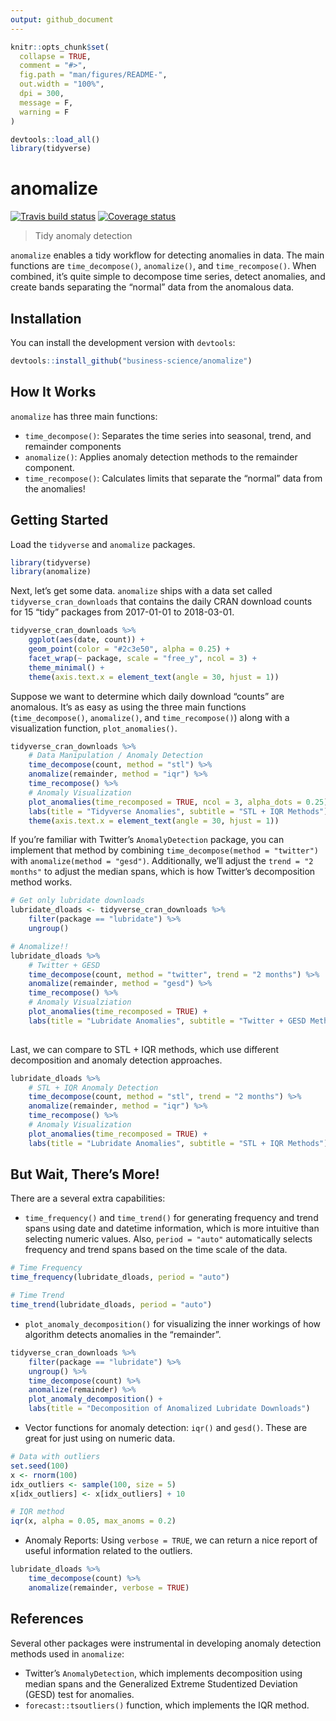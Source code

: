 ```yaml
---
output: github_document
---
```


<!-- README.md is generated from README.Rmd. Please edit that file -->

```r
knitr::opts_chunk$set(
  collapse = TRUE,
  comment = "#>",
  fig.path = "man/figures/README-",
  out.width = "100%",
  dpi = 300,
  message = F,
  warning = F
)

devtools::load_all()
library(tidyverse)
```


# anomalize

[![Travis build status](https://travis-ci.org/business-science/anomalize.svg?branch=master)](https://travis-ci.org/business-science/anomalize)
[![Coverage status](https://codecov.io/gh/business-science/anomalize/branch/master/graph/badge.svg)](https://codecov.io/github/business-science/anomalize?branch=master)


> Tidy anomaly detection

`anomalize` enables a tidy workflow for detecting anomalies in data. The main functions are `time_decompose()`, `anomalize()`, and `time_recompose()`. When combined, it's quite simple to decompose time series, detect anomalies, and create bands separating the "normal" data from the anomalous data.

<!-- ## Benefits -->

<!-- With `anomalize` you can: -->

<!-- - Perform anomaly detection on grouped data -->
<!-- - Get bands that separates the "normal" data from the anomalies! -->
<!-- - Implement the best decomposition techniques including Seasonal Decomposition (STL), Twitter AnomalyDetection, and Multiplicative Decomposition -->
<!-- - Use two outlier detection methods including IQR (fast and reliable) and GESD (best performance) -->
<!-- - Visualize:  -->
<!--     - Time series decomposition on a single time series, which is useful for seeing the affects of the parameters -->
<!--     - Anomaly detection on many time series (grouped in one data frame) -->

<!-- Let's check `anomalize` out! -->

## Installation

<!-- You can install the released version of anomalize from [CRAN](https://CRAN.R-project.org) with: -->

You can install the development version with `devtools`:

``` r
devtools::install_github("business-science/anomalize")
```

## How It Works

`anomalize` has three main functions:

- `time_decompose()`: Separates the time series into seasonal, trend, and remainder components
- `anomalize()`: Applies anomaly detection methods to the remainder component.
- `time_recompose()`: Calculates limits that separate the "normal" data from the anomalies!

## Getting Started

Load the `tidyverse` and `anomalize` packages.

```r
library(tidyverse)
library(anomalize)
```


Next, let's get some data.  `anomalize` ships with a data set called `tidyverse_cran_downloads` that contains the daily CRAN download counts for 15 "tidy" packages from 2017-01-01 to 2018-03-01.

```r
tidyverse_cran_downloads %>%
    ggplot(aes(date, count)) +
    geom_point(color = "#2c3e50", alpha = 0.25) +
    facet_wrap(~ package, scale = "free_y", ncol = 3) +
    theme_minimal() +
    theme(axis.text.x = element_text(angle = 30, hjust = 1))
```

Suppose we want to determine which daily download "counts" are anomalous. It's as easy as using the three main functions (`time_decompose()`, `anomalize()`, and `time_recompose()`) along with a visualization function, `plot_anomalies()`.

```r
tidyverse_cran_downloads %>%
    # Data Manipulation / Anomaly Detection
    time_decompose(count, method = "stl") %>%
    anomalize(remainder, method = "iqr") %>%
    time_recompose() %>%
    # Anomaly Visualization
    plot_anomalies(time_recomposed = TRUE, ncol = 3, alpha_dots = 0.25) +
    labs(title = "Tidyverse Anomalies", subtitle = "STL + IQR Methods") +
    theme(axis.text.x = element_text(angle = 30, hjust = 1))
```

If you're familiar with Twitter's `AnomalyDetection` package, you can implement that method by combining `time_decompose(method = "twitter")` with `anomalize(method = "gesd")`. Additionally, we'll adjust the `trend = "2 months"` to adjust the median spans, which is how Twitter's decomposition method works.

```r
# Get only lubridate downloads
lubridate_dloads <- tidyverse_cran_downloads %>%
    filter(package == "lubridate") %>% 
    ungroup()

# Anomalize!!
lubridate_dloads %>%
    # Twitter + GESD
    time_decompose(count, method = "twitter", trend = "2 months") %>%
    anomalize(remainder, method = "gesd") %>%
    time_recompose() %>%
    # Anomaly Visualziation
    plot_anomalies(time_recomposed = TRUE) +
    labs(title = "Lubridate Anomalies", subtitle = "Twitter + GESD Methods")
    
```

Last, we can compare to STL + IQR methods, which use different decomposition and anomaly detection approaches.

```r
lubridate_dloads %>%
    # STL + IQR Anomaly Detection
    time_decompose(count, method = "stl", trend = "2 months") %>%
    anomalize(remainder, method = "iqr") %>%
    time_recompose() %>%
    # Anomaly Visualization
    plot_anomalies(time_recomposed = TRUE) +
    labs(title = "Lubridate Anomalies", subtitle = "STL + IQR Methods")
```

## But Wait, There's More!

There are a several extra capabilities:

- `time_frequency()` and `time_trend()` for generating frequency and trend spans using date and datetime information, which is more intuitive than selecting numeric values. Also, `period = "auto"` automatically selects frequency and trend spans based on the time scale of the data.

```r
# Time Frequency
time_frequency(lubridate_dloads, period = "auto")
```

```r
# Time Trend
time_trend(lubridate_dloads, period = "auto")
```


- `plot_anomaly_decomposition()` for visualizing the inner workings of how algorithm detects anomalies in the "remainder". 

```r
tidyverse_cran_downloads %>%
    filter(package == "lubridate") %>%
    ungroup() %>%
    time_decompose(count) %>%
    anomalize(remainder) %>%
    plot_anomaly_decomposition() +
    labs(title = "Decomposition of Anomalized Lubridate Downloads")
```

<!-- - Other `time_decompose` methods: In addition to "stl" and "twitter", we have added "multiplicative" for time series with non-constant variance. Word of caution that statistical transformations such as logarithmic or power transformations may perform better. -->

- Vector functions for anomaly detection: `iqr()` and `gesd()`. These are great for just using on numeric data.

```r
# Data with outliers
set.seed(100)
x <- rnorm(100)
idx_outliers <- sample(100, size = 5)
x[idx_outliers] <- x[idx_outliers] + 10

# IQR method
iqr(x, alpha = 0.05, max_anoms = 0.2)
```

- Anomaly Reports: Using `verbose = TRUE`, we can return a nice report of useful information related to the outliers.

```r
lubridate_dloads %>%
    time_decompose(count) %>%
    anomalize(remainder, verbose = TRUE)
```




## References

Several other packages were instrumental in developing anomaly detection methods used in `anomalize`:

- Twitter's `AnomalyDetection`, which implements decomposition using median spans and the Generalized Extreme Studentized Deviation (GESD) test for anomalies.
- `forecast::tsoutliers()` function, which implements the IQR method. 
